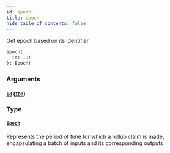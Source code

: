 ```yaml
---
id: epoch
title: epoch
hide_table_of_contents: false
---
```



Get epoch based on its identifier

```graphql
epoch(
  id: ID!
): Epoch!
```


### Arguments

#### [`id`](#) ([`ID!`](../scalars/id.mdx))




### Type

#### [`Epoch`](../objects/epoch.mdx)

Represents the period of time for which a rollup claim is made, encapsulating a batch of inputs and its corresponding outputs




